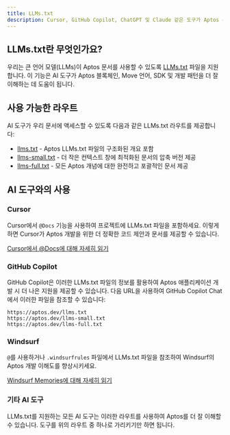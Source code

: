 ```yaml
---
title: LLMs.txt
description: Cursor, GitHub Copilot, ChatGPT 및 Claude 같은 도구가 Aptos 문서를 이해하도록 하는 방법.
---
```


## LLMs.txt란 무엇인가요?

우리는 큰 언어 모델(LLMs)이 Aptos 문서를 사용할 수 있도록 [LLMs.txt](https://llmstxt.org/) 파일을 지원합니다. 이 기능은 AI 도구가 Aptos 블록체인, Move 언어, SDK 및 개발 패턴을 더 잘 이해하는 데 도움이 됩니다.

## 사용 가능한 라우트

AI 도구가 우리 문서에 액세스할 수 있도록 다음과 같은 LLMs.txt 라우트를 제공합니다:

- [llms.txt](/llms.txt) - Aptos LLMs.txt 파일의 구조화된 개요 포함
- [llms-small.txt](/llms-small.txt) - 더 작은 컨텍스트 창에 최적화된 문서의 압축 버전 제공
- [llms-full.txt](/llms-full.txt) - 모든 Aptos 개념에 대한 완전하고 포괄적인 문서 제공

## AI 도구와의 사용

### Cursor

Cursor에서 `@Docs` 기능을 사용하여 프로젝트에 LLMs.txt 파일을 포함하세요. 이렇게 하면 Cursor가 Aptos 개발을 위한 더 정확한 코드 제안과 문서를 제공할 수 있습니다.

[Cursor에서 @Docs에 대해 자세히 읽기](https://docs.cursor.com/context/@-symbols/@-docs)

### GitHub Copilot

GitHub Copilot은 이러한 LLMs.txt 파일의 정보를 활용하여 Aptos 애플리케이션 개발 시 더 나은 지원을 제공할 수 있습니다. 다음 URL을 사용하여 GitHub Copilot Chat에서 이러한 파일을 참조할 수 있습니다:

```
https://aptos.dev/llms.txt
https://aptos.dev/llms-small.txt
https://aptos.dev/llms-full.txt
```

### Windsurf

`@`를 사용하거나 `.windsurfrules` 파일에서 LLMs.txt 파일을 참조하여 Windsurf의 Aptos 개발 이해도를 향상시키세요.

[Windsurf Memories에 대해 자세히 읽기](https://docs.codeium.com/windsurf/memories#memories-and-rules)

### 기타 AI 도구

LLMs.txt를 지원하는 모든 AI 도구는 이러한 라우트를 사용하여 Aptos를 더 잘 이해할 수 있습니다. 도구를 위의 라우트 중 하나로 가리키기만 하면 됩니다.
